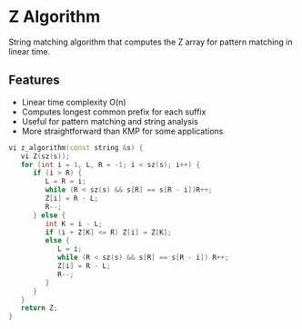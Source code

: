 # Z Algorithm

String matching algorithm that computes the Z array for pattern matching in linear time.

## Features
- Linear time complexity O(n)
- Computes longest common prefix for each suffix
- Useful for pattern matching and string analysis
- More straightforward than KMP for some applications

```cpp
vi z_algorithm(const string &s) {
   vi Z(sz(s));
   for (int i = 1, L, R = -1; i < sz(s); i++) {
      if (i > R) {
         L = R = i;
         while (R < sz(s) && s[R] == s[R - i])R++;
         Z[i] = R - L;
         R--;
      } else {
         int K = i - L;
         if (i + Z[K] <= R) Z[i] = Z[K];
         else {
            L = i;
            while (R < sz(s) && s[R] == s[R - i]) R++;
            Z[i] = R - L;
            R--;
         }
      }
   }
   return Z;
}
```
